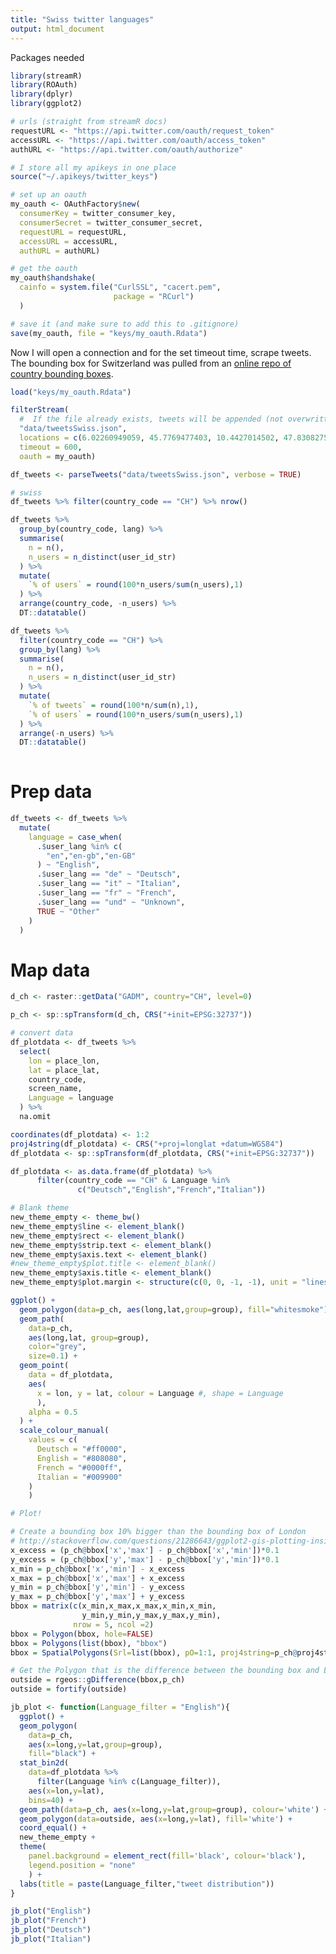 ```yaml
---
title: "Swiss twitter languages"
output: html_document
---
```


Packages needed

```r
library(streamR)
library(ROAuth)
library(dplyr)
library(ggplot2)
```

```r
# urls (straight from streamR docs)
requestURL <- "https://api.twitter.com/oauth/request_token"
accessURL <- "https://api.twitter.com/oauth/access_token"
authURL <- "https://api.twitter.com/oauth/authorize"

# I store all my apikeys in one place
source("~/.apikeys/twitter_keys")

# set up an oauth
my_oauth <- OAuthFactory$new(
  consumerKey = twitter_consumer_key, 
  consumerSecret = twitter_consumer_secret, 
  requestURL = requestURL, 
  accessURL = accessURL, 
  authURL = authURL)

# get the oauth
my_oauth$handshake(
  cainfo = system.file("CurlSSL", "cacert.pem", 
                       package = "RCurl")
  )

# save it (and make sure to add this to .gitignore)
save(my_oauth, file = "keys/my_oauth.Rdata")
```

Now I will open a connection and for the set timeout time, scrape tweets. The bounding box for Switzerland was pulled from an [online repo of country bounding boxes](https://gist.github.com/graydon/11198540).

```r
load("keys/my_oauth.Rdata")

filterStream(
  #  If the file already exists, tweets will be appended (not overwritten).
  "data/tweetsSwiss.json", 
  locations = c(6.02260949059, 45.7769477403, 10.4427014502, 47.8308275417), 
  timeout = 600, 
  oauth = my_oauth)

df_tweets <- parseTweets("data/tweetsSwiss.json", verbose = TRUE)

# swiss 
df_tweets %>% filter(country_code == "CH") %>% nrow()

df_tweets %>% 
  group_by(country_code, lang) %>%
  summarise(
    n = n(),
    n_users = n_distinct(user_id_str)
  ) %>%
  mutate(
    `% of users` = round(100*n_users/sum(n_users),1)
  ) %>%
  arrange(country_code, -n_users) %>%
  DT::datatable()

df_tweets %>% 
  filter(country_code == "CH") %>%
  group_by(lang) %>%
  summarise(
    n = n(),
    n_users = n_distinct(user_id_str)
  ) %>%
  mutate(
    `% of tweets` = round(100*n/sum(n),1),
    `% of users` = round(100*n_users/sum(n_users),1)
  ) %>%
  arrange(-n_users) %>%
  DT::datatable()
  
```

# Prep data

```r
df_tweets <- df_tweets %>%
  mutate(
    language = case_when(
      .$user_lang %in% c(
        "en","en-gb","en-GB"
      ) ~ "English",
      .$user_lang == "de" ~ "Deutsch",
      .$user_lang == "it" ~ "Italian",
      .$user_lang == "fr" ~ "French",
      .$user_lang == "und" ~ "Unknown",
      TRUE ~ "Other"
    )
  )
```

# Map data

```r
d_ch <- raster::getData("GADM", country="CH", level=0)

p_ch <- sp::spTransform(d_ch, CRS("+init=EPSG:32737")) 

# convert data
df_plotdata <- df_tweets %>%
  select(
    lon = place_lon,
    lat = place_lat,
    country_code,
    screen_name,
    Language = language
  ) %>%
  na.omit

coordinates(df_plotdata) <- 1:2
proj4string(df_plotdata) <- CRS("+proj=longlat +datum=WGS84")  
df_plotdata <- sp::spTransform(df_plotdata, CRS("+init=EPSG:32737")) 

df_plotdata <- as.data.frame(df_plotdata) %>%
      filter(country_code == "CH" & Language %in% 
               c("Deutsch","English","French","Italian"))

# Blank theme
new_theme_empty <- theme_bw()
new_theme_empty$line <- element_blank()
new_theme_empty$rect <- element_blank()
new_theme_empty$strip.text <- element_blank()
new_theme_empty$axis.text <- element_blank()
#new_theme_empty$plot.title <- element_blank()
new_theme_empty$axis.title <- element_blank()
new_theme_empty$plot.margin <- structure(c(0, 0, -1, -1), unit = "lines", valid.unit = 3L, class = "unit")

ggplot() + 
  geom_polygon(data=p_ch, aes(long,lat,group=group), fill="whitesmoke") +
  geom_path(
    data=p_ch, 
    aes(long,lat, group=group), 
    color="grey",
    size=0.1) +
  geom_point(
    data = df_plotdata,
    aes(
      x = lon, y = lat, colour = Language #, shape = Language
      ),
    alpha = 0.5
  ) +
  scale_colour_manual(
    values = c(
      Deutsch = "#ff0000",
      English = "#808080",
      French = "#0000ff",
      Italian = "#009900"
    )
    )

# Plot!

# Create a bounding box 10% bigger than the bounding box of London
# http://stackoverflow.com/questions/21286643/ggplot2-gis-plotting-inside-polygon-area
x_excess = (p_ch@bbox['x','max'] - p_ch@bbox['x','min'])*0.1
y_excess = (p_ch@bbox['y','max'] - p_ch@bbox['y','min'])*0.1
x_min = p_ch@bbox['x','min'] - x_excess
x_max = p_ch@bbox['x','max'] + x_excess
y_min = p_ch@bbox['y','min'] - y_excess
y_max = p_ch@bbox['y','max'] + y_excess
bbox = matrix(c(x_min,x_max,x_max,x_min,x_min,
                y_min,y_min,y_max,y_max,y_min),
              nrow = 5, ncol =2)
bbox = Polygon(bbox, hole=FALSE)
bbox = Polygons(list(bbox), "bbox")
bbox = SpatialPolygons(Srl=list(bbox), pO=1:1, proj4string=p_ch@proj4string)

# Get the Polygon that is the difference between the bounding box and London
outside = rgeos::gDifference(bbox,p_ch)
outside = fortify(outside)

jb_plot <- function(Language_filter = "English"){
  ggplot() + 
  geom_polygon(
    data=p_ch, 
    aes(x=long,y=lat,group=group), 
    fill="black") +
  stat_bin2d(
    data=df_plotdata %>%
      filter(Language %in% c(Language_filter)), 
    aes(x=lon,y=lat), 
    bins=40) +
  geom_path(data=p_ch, aes(x=long,y=lat,group=group), colour='white') +
  geom_polygon(data=outside, aes(x=long,y=lat), fill='white') +
  coord_equal() +
  new_theme_empty +
  theme(
    panel.background = element_rect(fill='black', colour='black'),
    legend.position = "none"
    ) +
  labs(title = paste(Language_filter,"tweet distribution"))
}

jb_plot("English")
jb_plot("French")
jb_plot("Deutsch")
jb_plot("Italian")
```

